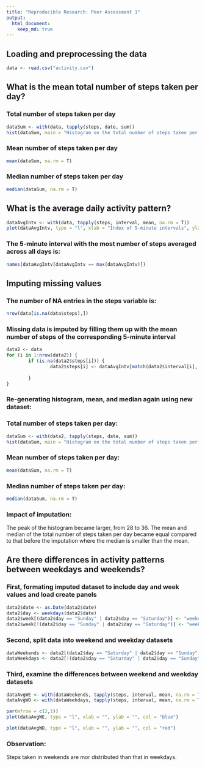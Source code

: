 ```yaml
---
title: "Reproducible Research: Peer Assessment 1"
output: 
  html_document:
    keep_md: true
---
```




## Loading and preprocessing the data
```r
data <- read.csv("activity.csv")
```


## What is the mean total number of steps taken per day?

### Total number of steps taken per day
```r
dataSum <- with(data, tapply(steps, date, sum))
hist(dataSum, main = "Histogram on the total number of steps taken per day", xlab = "", col = "turquoise", border = "blue", labels = T)
```


### Mean number of steps taken per day
```r
mean(dataSum, na.rm = T)
```

### Median number of steps taken per day
```r
median(dataSum, na.rm = T)
```


## What is the average daily activity pattern?
```r
dataAvgIntv <- with(data, tapply(steps, interval, mean, na.rm = T))
plot(dataAvgIntv, type = "l", xlab = "Index of 5-minute intervals", ylab = "Avg no. of steps taken, avg-ed across all days", main = "Time series plot of 5-minute interval", col = "blue")
```

### The 5-minute interval with the most number of steps averaged across all days is:
```r
names(dataAvgIntv[dataAvgIntv == max(dataAvgIntv)])
```


## Imputing missing values

### The number of NA entries in the steps variable is:
```r
nrow(data[is.na(data$steps),])
```

### Missing data is imputed by filling them up with the mean number of steps of the corresponding 5-minute interval
```r
data2 <- data
for (i in 1:nrow(data2)) {
        if (is.na(data2$steps[i])) {
                data2$steps[i] <- dataAvgIntv[match(data2$interval[i], names(dataAvgIntv))]
                      
        }  
}
````

### Re-generating histogram, mean, and median again using new dataset:

### Total number of steps taken per day:
```r
dataSum <- with(data2, tapply(steps, date, sum))
hist(dataSum, main = "Histogram on the total number of steps taken per day", xlab = "", col = "magenta", border = "purple", labels = T)
```


### Mean number of steps taken per day:
```r
mean(dataSum, na.rm = T)
```

### Median number of steps taken per day:
```r
median(dataSum, na.rm = T)
```

### Impact of imputation:
The peak of the histogram became larger, from 28 to 36.
The mean and median of the total number of steps taken per day became equal compared to that before the imputation where the median is smaller than the mean.

## Are there differences in activity patterns between weekdays and weekends?

### First, formating imputed dataset to include day and week values and load create panels
```r
data2$date <- as.Date(data2$date)
data2$day <- weekdays(data2$date)
data2$week[(data2$day == "Sunday" | data2$day == "Saturday")] <- "weekend"
data2$week[!(data2$day == "Sunday" | data2$day == "Saturday")] <- "weekday"

```

### Second, split data into weekend and weekday datasets
```r
dataWeekends <- data2[(data2$day == "Saturday" | data2$day == "Sunday"),]
dataWeekdays <- data2[!(data2$day == "Saturday" | data2$day == "Sunday"),]
```

### Third, examine the differences between weekend and weekday datasets
```r
dataAvgWE <- with(dataWeekends, tapply(steps, interval, mean, na.rm = T))
dataAvgWD <- with(dataWeekdays, tapply(steps, interval, mean, na.rm = T))

par(mfrow = c(2,1))
plot(dataAvgWE, type = "l", xlab = "", ylab = "", col = "blue")

plot(dataAvgWD, type = "l", xlab = "", ylab = "", col = "red")


```

### Observation:
Steps taken in weekends are mor distributed than that in weekdays.





